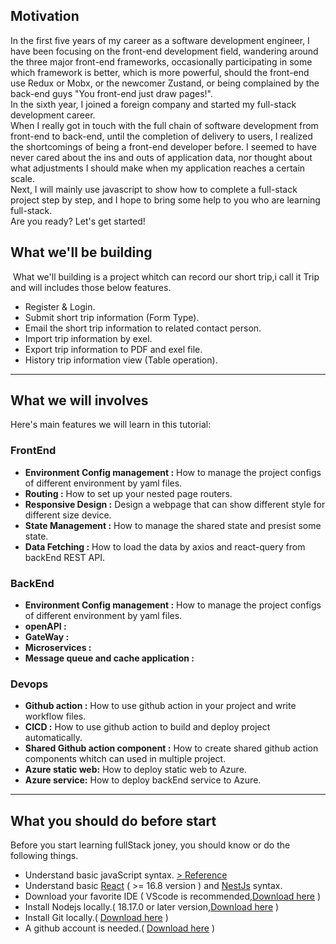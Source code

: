 ## Motivation
In the first five years of my career as a software development engineer, 
I have been focusing on the front-end development field, 
wandering around the three major front-end frameworks, 
occasionally participating in some which framework is better, which is more powerful,
should the front-end use Redux or Mobx, or the newcomer Zustand, or being complained by the back-end guys "You front-end just draw pages!".<br/>
In the sixth year, I joined a foreign company and started my full-stack development career.<br/>
When I really got in touch with the full chain of software development from front-end to back-end, until the completion of delivery to users,
I realized the shortcomings of being a front-end developer before. I seemed to have never cared about the ins and outs of application data, nor thought about what adjustments I should make when my application reaches a certain scale.<br/>
Next, I will mainly use javascript to show how to complete a full-stack project step by step, and I hope to bring some help to you who are learning full-stack.<br/>
Are you ready? Let's get started!

## What we'll be building

<img src="https://s1.locimg.com/2024/08/25/7876c539016c5.png" alt="" title="" />
What we'll building is a project whitch can record our short trip,i call it Trip and will includes those below features. <br/>

- Register & Login.
- Submit short trip information (Form Type).
- Email the short trip information to related contact person.
- Import trip information by exel.
- Export trip information to PDF and exel file.
- History trip information view (Table operation).

<hr />


## What we will involves
Here's main features we will learn in this tutorial:<br/>
### FrontEnd
- <b>Environment Config management :</b> How to manage the project configs of different environment by yaml files.
- <b>Routing :</b> How to set up your nested page routers. 
- <b>Responsive Design :</b> Design a webpage that can show different style for different size device.
- <b>State Management :</b> How to manage the shared state and presist some state.
- <b>Data Fetching :</b> How to load the data by axios and react-query from backEnd REST API.

### BackEnd
- <b>Environment Config management :</b> How to manage the project configs of different environment by yaml files.
- <b>openAPI :</b> 
- <b>GateWay :</b> 
- <b>Microservices :</b>
- <b>Message queue and cache application :</b> 
### Devops
- <b>Github action :</b> How to use github action in your project and write workflow files.
- <b>CICD :</b> How to use github action to build and deploy project automatically.
- <b>Shared Github action component :</b> How to create shared github action components whitch can used in multiple project.
- <b>Azure static web:</b> How to deploy static web to Azure.
- <b>Azure service:</b> How to deploy backEnd service to Azure.
<hr />

## What you should do before start
Before you start learning fullStack joney, you should know or do the following things.<br/>
- Understand basic javaScript syntax. [> Reference](https://developer.mozilla.org/en-US/docs/Learn/JavaScript/First_steps/What_is_JavaScript)
- Understand basic [React](https://react.dev) ( >= 16.8 version ) and [NestJs](https://nestjs.com/) syntax.
- Download your favorite IDE ( VScode is recommended,[Download here](https://code.visualstudio.com) )
- Install Nodejs locally.( 18.17.0 or later version,[Download here](https://nodejs.org/en) )
- Install Git locally.( [Download here](https://git-scm.com) )
- A github account is needed.( [Download here](https://git-scm.com) )

